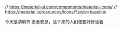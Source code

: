 // https://material-ui.com/components/material-icons/
// https://material.io/resources/icons/?style=baseline

今天是清明节
逝者安息，活下来的人们便要好好活着
